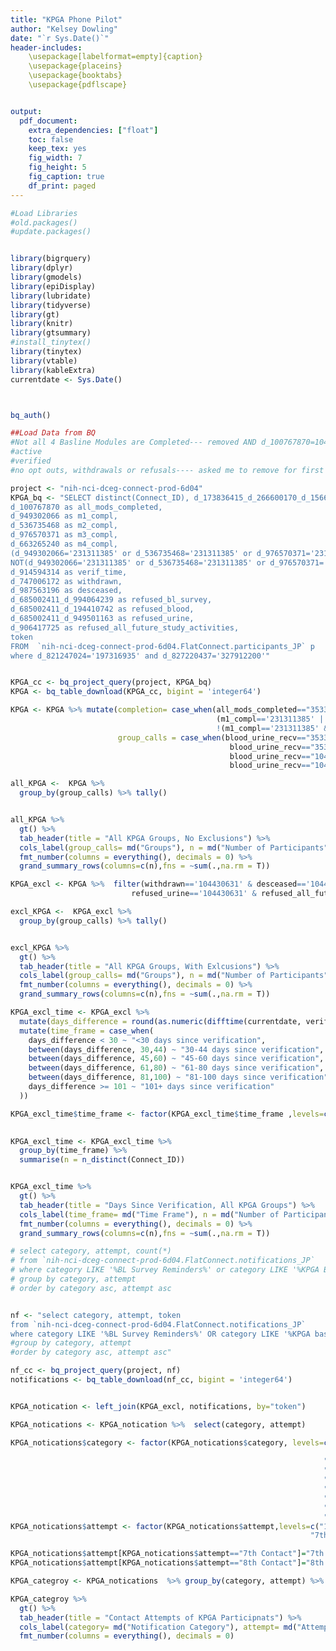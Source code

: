 ```yaml
---
title: "KPGA Phone Pilot"
author: "Kelsey Dowling"
date: "`r Sys.Date()`"
header-includes:  
    \usepackage[labelformat=empty]{caption}
    \usepackage{placeins}
    \usepackage{booktabs}
    \usepackage{pdflscape}


output:
  pdf_document:
    extra_dependencies: ["float"]
    toc: false
    keep_tex: yes
    fig_width: 7
    fig_height: 5
    fig_caption: true
    df_print: paged 
---
```





```r

#Load Libraries
#old.packages()
#update.packages()


library(bigrquery)
library(dplyr)
library(gmodels)
library(epiDisplay)
library(lubridate)
library(tidyverse)
library(gt)
library(knitr)
library(gtsummary)
#install_tinytex()
library(tinytex)
library(vtable)
library(kableExtra)
currentdate <- Sys.Date()



bq_auth()
```

```r

##Load Data from BQ
#Not all 4 Basline Modules are Completed--- removed AND d_100767870=104430631
#active
#verified
#no opt outs, withdrawals or refusals---- asked me to remove for first review 

project <- "nih-nci-dceg-connect-prod-6d04"
KPGA_bq <- "SELECT distinct(Connect_ID), d_173836415_d_266600170_d_156605577 as blood_urine_recv, 
d_100767870 as all_mods_completed, 
d_949302066 as m1_compl,
d_536735468 as m2_compl,
d_976570371 as m3_compl,
d_663265240 as m4_compl,
(d_949302066='231311385' or d_536735468='231311385' or d_976570371='231311385' or d_663265240='231311385') as some_completed,
NOT(d_949302066='231311385' or d_536735468='231311385' or d_976570371='231311385' or d_663265240='231311385')  as none_compelted,
d_914594314 as verif_time,
d_747006172 as withdrawn,
d_987563196 as desceased,
d_685002411_d_994064239 as refused_bl_survey,
d_685002411_d_194410742 as refused_blood,
d_685002411_d_949501163 as refused_urine,
d_906417725 as refused_all_future_study_activities,
token
FROM  `nih-nci-dceg-connect-prod-6d04.FlatConnect.participants_JP` p 
where d_821247024='197316935' and d_827220437='327912200'"


KPGA_cc <- bq_project_query(project, KPGA_bq)
KPGA <- bq_table_download(KPGA_cc, bigint = 'integer64')


```



\FloatBarrier
```r

KPGA <- KPGA %>% mutate(completion= case_when(all_mods_completed=="353358909" ~ "All Modules Completed",
                                              (m1_compl=='231311385' | m2_compl=='231311385' | m3_compl=='231311385' | m4_compl=='231311385')~ "Some Modules Completed",
                                              !(m1_compl=='231311385' & m2_compl=='231311385' & m3_compl=='231311385' & m4_compl=='231311385')~ "No Modules Completed"),
                        group_calls = case_when(blood_urine_recv=="353358909" & completion=="Some Modules Completed" ~ "Group 1",
                                                 blood_urine_recv=="353358909" & completion=="No Modules Completed" ~ "Group 2",
                                                 blood_urine_recv=="104430631" & completion=="All Modules Completed"  ~ "Group 3",
                                                 blood_urine_recv=="104430631" & completion=="No Modules Completed" ~ "Group 4")) %>% filter(!is.na(group_calls))

all_KPGA <-  KPGA %>% 
  group_by(group_calls) %>% tally() 


all_KPGA %>% 
  gt() %>%
  tab_header(title = "All KPGA Groups, No Exclusions") %>%
  cols_label(group_calls= md("Groups"), n = md("Number of Participants")) %>% 
  fmt_number(columns = everything(), decimals = 0) %>%
  grand_summary_rows(columns=c(n),fns = ~sum(.,na.rm = T)) 

```

\FloatBarrier
```r

KPGA_excl <- KPGA %>%  filter(withdrawn=='104430631' & desceased=='104430631' & refused_bl_survey=='104430631' & refused_blood=='104430631' & 
                           refused_urine=='104430631' & refused_all_future_study_activities=='104430631') %>% filter(!is.na(group_calls))

excl_KPGA <-  KPGA_excl %>%
  group_by(group_calls) %>% tally() 


excl_KPGA %>% 
  gt() %>%
  tab_header(title = "All KPGA Groups, With Exlcusions") %>%
  cols_label(group_calls= md("Groups"), n = md("Number of Participants")) %>% 
  fmt_number(columns = everything(), decimals = 0) %>%
  grand_summary_rows(columns=c(n),fns = ~sum(.,na.rm = T)) 

```



\FloatBarrier
```r
KPGA_excl_time <- KPGA_excl %>% 
  mutate(days_difference = round(as.numeric(difftime(currentdate, verif_time, units = "days")))) %>%
  mutate(time_frame = case_when(
    days_difference < 30 ~ "<30 days since verification",
    between(days_difference, 30,44) ~ "30-44 days since verification",
    between(days_difference, 45,60) ~ "45-60 days since verification",
    between(days_difference, 61,80) ~ "61-80 days since verification",
    between(days_difference, 81,100) ~ "81-100 days since verification",
    days_difference >= 101 ~ "101+ days since verification"
  )) 

KPGA_excl_time$time_frame <- factor(KPGA_excl_time$time_frame ,levels=c("<30 days since verification", "30-44 days since verification", "45-60 days since verification",
                                                                        "61-80 days since verification", "81-100 days since verification", "101+ days since verification"))

KPGA_excl_time <- KPGA_excl_time %>% 
  group_by(time_frame) %>%
  summarise(n = n_distinct(Connect_ID))


KPGA_excl_time %>% 
  gt() %>%
  tab_header(title = "Days Since Verification, All KPGA Groups") %>%
  cols_label(time_frame= md("Time Frame"), n = md("Number of Participants")) %>% 
  fmt_number(columns = everything(), decimals = 0) %>%
  grand_summary_rows(columns=c(n),fns = ~sum(.,na.rm = T)) 

```



\FloatBarrier
```r

# select category, attempt, count(*)
# from `nih-nci-dceg-connect-prod-6d04.FlatConnect.notifications_JP` 
# where category LIKE '%BL Survey Reminders%' or category LIKE '%KPGA Biospecimen Invitation reminders%'
# group by category, attempt
# order by category asc, attempt asc


nf <- "select category, attempt, token
from `nih-nci-dceg-connect-prod-6d04.FlatConnect.notifications_JP` 
where category LIKE '%BL Survey Reminders%' OR category LIKE '%KPGA baseline biospecimen invitations%'"
#group by category, attempt 
#order by category asc, attempt asc"

nf_cc <- bq_project_query(project, nf)
notifications <- bq_table_download(nf_cc, bigint = 'integer64')


KPGA_notication <- left_join(KPGA_excl, notifications, by="token")

KPGA_notications <- KPGA_notication %>%  select(category, attempt)

KPGA_notications$category <- factor(KPGA_notications$category, levels=c("KPGA baseline biospecimen invitations", "Verified, BL Survey Reminders", 
                                                                       "Verified, BL Survey Reminders New Pts 2nd contact", "Verified, BL Survey Reminders New Pts 3rd contact",
                                                                      "Verified, BL Survey Reminders New Pts 4th Contact", "Verified, BL Survey Reminders New Pts 5th Contact",
                                                                      "Verified, BL Survey Reminders New Pts 6th Contact", "Verified, BL Survey Reminders New Pts 7th Contact",
                                                                      "Verified, BL Survey Reminders New Pts 8th Contact" , "Verified, BL Survey Reminders New Pts 9th Contact",
                                                                      "Verified, BL Survey Reminders Backlog Pts", "Verified, BL Survey Reminders Backlog Pts 4th contact",
                                                                      "Verified, BL Survey Reminders Backlog Pts 5th contact", "Verified, BL Survey Reminders BacklogPts 6th Contact",
                                                                      "Verified, BL Survey Reminders BacklogPts 7th Contact", "Verified, BL Survey Reminders BacklogPts 8th Contact",
                                                                      "Verified, BL Survey Reminders BacklogPts 9th Contact"))
KPGA_notications$attempt <- factor(KPGA_notications$attempt,levels=c("1st contact", "2nd contact", "3rd contact", "4th contact", "5th contact", "6th contact", 
                                                                   "7th contact", "7th Contact", "8th contact", "8th Contact", "9th contact" ))

KPGA_notications$attempt[KPGA_notications$attempt=="7th Contact"]="7th contact"
KPGA_notications$attempt[KPGA_notications$attempt=="8th Contact"]="8th contact"

KPGA_categroy <- KPGA_notications  %>% group_by(category, attempt) %>% tally()

KPGA_categroy %>% 
  gt() %>%
  tab_header(title = "Contact Attempts of KPGA Participnats") %>%
  cols_label(category= md("Notification Category"), attempt= md("Attempt Number"), n = md("Number of Participants")) %>% 
  fmt_number(columns = everything(), decimals = 0) 

```

